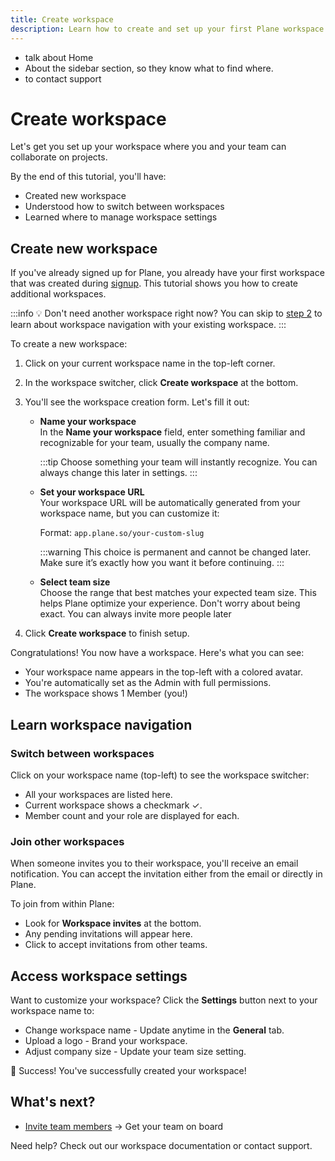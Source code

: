 ```yaml
---
title: Create workspace
description: Learn how to create and set up your first Plane workspace. Get started with workspace naming, URL setup, and basic navigation.
---
```


- talk about Home 
- About the sidebar section, so they know what to find where.
- to contact support



# Create workspace
Let's get you set up your workspace where you and your team can collaborate on projects.

By the end of this tutorial, you'll have:

- Created new workspace<br/>
- Understood how to switch between workspaces<br/>
- Learned where to manage workspace settings<br/>

## Create new workspace
If you've already signed up for Plane, you already have your first workspace that was created during [signup](https://app.plane.so/sign-up). This tutorial shows you how to create additional workspaces.

:::info
💡 Don't need another workspace right now? You can skip to [step 2](/getting-started/tutorials/create-workspace#explore-your-new-workspace) to learn about workspace navigation with your existing workspace.
:::

To create a new workspace:

1. Click on your current workspace name in the top-left corner.
2. In the workspace switcher, click **Create workspace** at the bottom.
3. You'll see the workspace creation form. Let's fill it out:

    - **Name your workspace**  
    In the **Name your workspace** field, enter something familiar and recognizable for your team, usually the company name.

        :::tip
        Choose something your team will instantly recognize. You can always change this later in settings.
        :::

    - **Set your workspace URL**  
    Your workspace URL will be automatically generated from your workspace name, but you can customize it:

        Format: `app.plane.so/your-custom-slug`

        :::warning
        This choice is permanent and cannot be changed later. Make sure it’s exactly how you want it before continuing. 
        :::

    - **Select team size**  
    Choose the range that best matches your expected team size. This helps Plane optimize your experience. Don't worry about being exact. You can always invite more people later

4. Click **Create workspace** to finish setup.

Congratulations! You now have a workspace. Here's what you can see:

- Your workspace name appears in the top-left with a colored avatar.
- You're automatically set as the Admin with full permissions.
- The workspace shows 1 Member (you!)

## Learn workspace navigation
### Switch between workspaces
Click on your workspace name (top-left) to see the workspace switcher:

- All your workspaces are listed here.
- Current workspace shows a checkmark ✓.
- Member count and your role are displayed for each.

### Join other workspaces
When someone invites you to their workspace, you'll receive an email notification. You can accept the invitation either from the email or directly in Plane.

To join from within Plane:
- Look for **Workspace invites** at the bottom.
- Any pending invitations will appear here.
- Click to accept invitations from other teams.

## Access workspace settings
Want to customize your workspace? Click the **Settings** button next to your workspace name to:

- Change workspace name - Update anytime in the **General** tab.
- Upload a logo - Brand your workspace.
- Adjust company size - Update your team size setting.

🎉 Success! You've successfully created your workspace! 

## What's next?
- [Invite team members](/getting-started/tutorials/invite-members) → Get your team on board

Need help? Check out our workspace documentation or contact support.